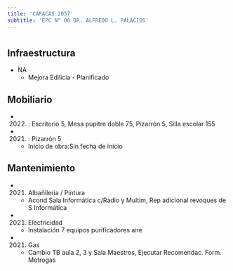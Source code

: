 ```yaml
---
title: 'CARACAS 2057'
subtitle: 'EPC N° 06 DR. ALFREDO L. PALACIOS'
---
```


#
## Infraestructura

* NA 
    + Mejora Edilicia - Planificado 


## Mobiliario

*  (2022) : Escritorio 5, Mesa pupitre doble 75, Pizarrón 5, Silla escolar 155 

*  (2021) : Pizarrón 5 



    + Inicio de obra:Sin fecha de inicio 



## Mantenimiento

*  (2021) Albañileria / Pintura 
    + Acond Sala Informática c/Radio y Multim, Rep adicional revoques de S Informática

*  (2021) Electricidad 
    + Instalación 7 equipos purificadores aire

*  (2021) Gas 
    + Cambio TB aula 2, 3 y Sala Maestros, Ejecutar Recomendac. Form. Metrogas






